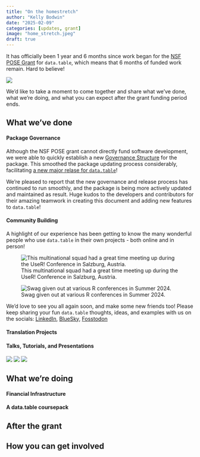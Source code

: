 ```yaml
---
title: "On the homestretch"
author: "Kelly Bodwin"
date: "2025-02-09"
categories: [updates, grant]
image: "home_stretch.jpeg"
draft: true
---
```


It has officially been 1 year and 6 months since work began for the [NSF POSE Grant](https://rdatatable-community.github.io/The-Raft/posts/2023-10-15-intro_to_grant-toby_hocking/) for `data.table`, which means that 6 months of funded work remain.  Hard to believe!

![](time_flies.jpeg)

We'd like to take a moment to come together and share what we've done, what we're doing, and what you can expect after the grant funding period ends.

## What we've done

#### Package Governance

Although the NSF POSE grant cannot directly fund software development, we were able to quickly establish a new [Governance Structure](https://github.com/Rdatatable/data.table/blob/master/GOVERNANCE.md) for the package.  This smoothed the package updating process considerably, facilitating [a new major relase for `data.table`](https://rdatatable-community.github.io/The-Raft/posts/2024-01-30-new_governance_new_release-toby_hocking/)!

We're pleased to report that the new governance and release process has continued to run smoothly, and the package is being more actively updated and maintained as result.  Huge kudos to the developers and contributors for their amazing teamwork in creating this document and adding new features to `data.table`!

#### Community Building

A highlight of our experience has been getting to know the many wonderful people who use `data.table` in their own projects - both online and in person!

::: {layout="[70,30]"}

![This multinational squad had a great time meeting up during the UseR! Conference in Salzburg, Austria.](meetup.jpeg)

![Swag given out at various R conferences in Summer 2024.](swag.jpg)

:::


We'd love to see you all again soon, and make some new friends too!  Please keep sharing your fun `data.table` thoughts, ideas, and examples with us on the socials:  [LinkedIn](https://www.linkedin.com/company/data-table-community), [BlueSky](https://bsky.app/profile/rdatatable.bsky.social), [Fosstodon](@r_data_table@fosstodon.org)


#### Translation Projects



#### Talks, Tutorials, and Presentations

::: {#fig-elephants layout-ncol=2}

![](tyson_talk.jpeg)
![](ani_talk.jpeg)
![](user_tutorial.jpg)
:::


## What we're doing

#### Financial Infrastructure

#### A data.table coursepack




## After the grant

## How you can get involved



